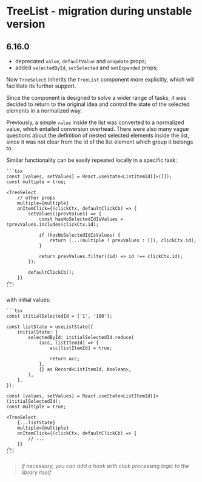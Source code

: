 
<Meta title="Unstable/TreeSelect" />

# TreeList - migration during unstable version

## 6.16.0

-   deprecated `value`, `defaultValue` and `onUpdate` props;
-   added `selectedById`, `setSelected` and `setExpanded` props;

Now `TreeSelect` inherits the `TreeList` component more explicitly, which will facilitate its further support.

Since the component is designed to solve a wider range of tasks, it was decided to return to the original idea and control the state of the selected elements in a normalized way.

Previously, a simple `value` inside the list was converted to a normalized value, which entailed conversion overhead. There were also many vague questions about the definition of nested selected elements inside the list, since it was not clear from the id of the list element which group it belongs to.

Similar functionality can be easily repeated locally in a specific task:

    ```tsx
    const [values, setValues] = React.useState<ListItemId[]>([]);
    const multiple = true;

    <TreeSelect
        // other props
        multiple={multiple}
        onItemClick={(clickCtx, defaultClickCb) => {
            setValues((prevValues) => {
                const hasNoSelectedIdIsValues = !prevValues.includes(clickCtx.id);

                if (hasNoSelectedIdIsValues) {
                    return [...(multiple ? prevValues : []), clickCtx.id];
                }

                return prevValues.filter((id) => id !== clickCtx.id);
            });

            defaultClickCb();
        }}
    />;
    ```

with initial values:

    ```tsx
    const ititialSelectedId = ['1', '100'];

    const listState = useListState({
        initialState: {
            selectedById: ititialSelectedId.reduce(
                (acc, listItemId) => {
                    acc[listItemId] = true;

                    return acc;
                },
                {} as Record<ListItemId, boolean>,
            ),
        },
    });

    const [values, setValues] = React.useState<ListItemId[]>(ititialSelectedId);
    const multiple = true;

    <TreeSelect
        {...listState}
        multiple={multiple}
        onItemClick={(clickCtx, defaultClickCb) => {
            // ...
        }}
    />;
    ```

> _If necessary, you can add a hook with click processing logic to the library itself_
